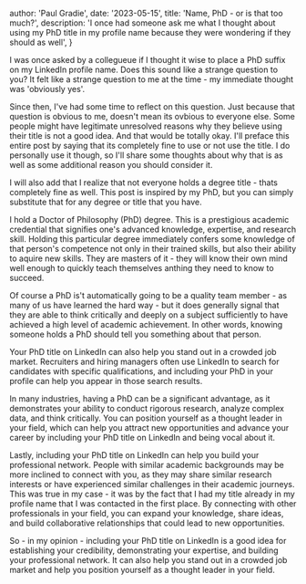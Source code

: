 
  author: 'Paul Gradie',
  date: '2023-05-15',
  title: 'Name, PhD - or is that too much?',
  description: 'I once had someone ask me what I thought about using my PhD title in my profile name because they were wondering if they should as well',
}


<BlogImage src={superNova} alt='supernova' />

I was once asked by a collegueue if I thought it wise to place a PhD suffix on my LinkedIn profile name. Does this sound like a strange question to you? It felt like a strange question to me at the time - my immediate thought was 'obviously yes'.

Since then, I've had some time to reflect on this question. Just because that question is obvious to me, doesn't mean its ovbious to everyone else. Some people might have legitimate unresolved reasons why they believe using their title is not a good idea. And that would be totally okay. I'll preface this entire post by saying that its completely fine to use or not use the title. I do personally use it though, so I'll share some thoughts about why that is as well as some additional reason you should consider it.

I will also add that I realize that not everyone holds a degree title - thats completely fine as well. This post is inspired by my PhD, but you can simply substitute that for any degree or title that you have.

I hold a Doctor of Philosophy (PhD) degree. This is a prestigious academic credential that signifies one's advanced knowledge, expertise, and research skill. Holding this particular degree immediately confers some knowledge of that person's competence not only in their trained skills, but also their ability to aquire new skills. They are masters of it - they will know their own mind well enough to quickly teach themselves anthing they need to know to succeed.

Of course a PhD is't automatically going to be a quality team member - as many of us have learned the hard way - but it does generally signal that they are able to think critically and deeply on a subject sufficiently to have achieved a high level of academic achievement. In other words, knowing someone holds a PhD should tell you something about that person.

Your PhD title on LinkedIn can also help you stand out in a crowded job market. Recruiters and hiring managers often use LinkedIn to search for candidates with specific qualifications, and including your PhD in your profile can help you appear in those search results.

In many industries, having a PhD can be a significant advantage, as it demonstrates your ability to conduct rigorous research, analyze complex data, and think critically. You can position yourself as a thought leader in your field, which can help you attract new opportunities and advance your career by including your PhD title on LinkedIn and being vocal about it.

Lastly, including your PhD title on LinkedIn can help you build your professional network. People with similar academic backgrounds may be more inclined to connect with you, as they may share similar research interests or have experienced similar challenges in their academic journeys. This was true in my case - it was by the fact that I had my title already in my profile name that I was contacted in the first place. By connecting with other professionals in your field, you can expand your knowledge, share ideas, and build collaborative relationships that could lead to new opportunities.

So - in my opinion - including your PhD title on LinkedIn is a good idea for establishing your credibility, demonstrating your expertise, and building your professional network. It can also help you stand out in a crowded job market and help you position yourself as a thought leader in your field.
